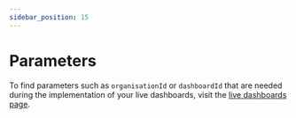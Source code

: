 ```yaml
---
sidebar_position: 15
---
```


# Parameters

To find parameters such as `organisationId` or `dashboardId` that are needed during the implementation of your live dashboards, visit the [live dashboards page](https://app.vizzly.co/dashboards).
